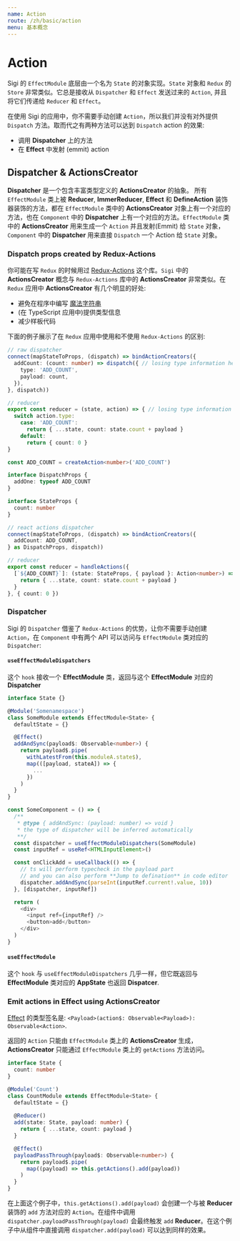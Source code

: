 ```yaml
---
name: Action
route: /zh/basic/action
menu: 基本概念
---
```


# Action
Sigi 的 `EffectModule` 底层由一个名为 `State` 的对象实现。`State` 对象和 `Redux` 的 `Store` 非常类似。它总是接收从 `Dispatcher` 和 `Effect` 发送过来的 `Action`, 并且将它们传递给 `Reducer` 和 `Effect`。

在使用 Sigi 的应用中，你不需要手动创建 `Action`，所以我们并没有对外提供 `Dispatch` 方法。取而代之有两种方法可以达到 `Dispatch` action 的效果:

- 调用 **Dispatcher** 上的方法
- 在 **Effect** 中发射 (emmit) action

## Dispatcher & ActionsCreator
**Dispatcher** 是一个包含丰富类型定义的 **ActionsCreator** 的抽象。
所有 `EffectModule` 类上被 **Reducer**, **ImmerReducer**, **Effect** 和 **DefineAction** 装饰器装饰的方法，都在 `EffectModule` 类中的 **ActionsCreator** 对象上有一个对应的方法，也在 `Component` 中的 **Dispatcher** 上有一个对应的方法。`EffectModule` 类中的 **ActionsCreator** 用来生成一个 `Action` 并且发射(Emmit) 给 `State` 对象，`Component` 中的 **Dispatcher** 用来直接 `Dispatch` 一个 Action 给 `State` 对象。

### Dispatch props created by Redux-Actions
你可能在写 `Redux` 的时候用过 [Redux-Actions](https://github.com/redux-utilities/redux-actions) 这个库。`Sigi` 中的 **ActionsCreator** 概念与 `Redux-Actions` 库中的 **ActionsCreator** 非常类似。在 `Redux` 应用中 **ActionsCreator** 有几个明显的好处:

- 避免在程序中编写 [魔法字符串](ttps://en.wikipedia.org/wiki/Magic_number_(programming))
- (在 TypeScript 应用中)提供类型信息
- 减少样板代码

下面的例子展示了在 `Redux` 应用中使用和不使用 `Redux-Actions` 的区别:

```typescript
// raw dispatcher
connect(mapStateToProps, (dispatch) => bindActionCreators({
  addCount: (count: number) => dispatch({ // losing type information here
    type: 'ADD_COUNT',
    payload: count,
  }),
}, dispatch))

// reducer
export const reducer = (state, action) => { // losing type information here
  switch action.type:
    case: 'ADD_COUNT':
      return { ...state, count: state.count + payload }
    default:
      return { count: 0 }
}
```

```typescript
const ADD_COUNT = createAction<number>('ADD_COUNT')

interface DispatchProps {
  addOne: typeof ADD_COUNT
}

interface StateProps {
  count: number
}

// react actions dispatcher
connect(mapStateToProps, (dispatch) => bindActionCreators({
  addCount: ADD_COUNT,
} as DispatchProps, dispatch))

// reducer
export const reducer = handleActions({
  [`${ADD_COUNT}`]: (state: StateProps, { payload }: Action<number>) => {
    return { ...state, count: state.count + payload }
  }
}, { count: 0 })
```

### Dispatcher
Sigi 的 `Dispatcher` 借鉴了 `Redux-Actions` 的优势，让你不需要手动创建 `Action`，在 `Component` 中有两个 API 可以访问与 `EffectModule` 类对应的 `Dispatcher`:

#### `useEffectModuleDispatchers`
这个 `hook` 接收一个 **EffectModule** 类，返回与这个 **EffectModule** 对应的 **Dispatcher**

```ts
interface State {}

@Module('Somenamespace')
class SomeModule extends EffectModule<State> {
  defaultState = {}

  @Effect()
  addAndSync(payload$: Observable<number>) {
    return payload$.pipe(
      withLatestFrom(this.moduleA.state$),
      map(([payload, stateA]) => {
        ...
      })
    )
  }
}

const SomeComponent = () => {
  /**
   * @type { addAndSync: (payload: number) => void }
   * the type of dispatcher will be inferred automatically
   **/
  const dispatcher = useEffectModuleDispatchers(SomeModule)
  const inputRef = useRef<HTMLInputElement>()

  const onClickAdd = useCallback(() => {
    // ts will perform typecheck in the payload part
    // and you can also perform **Jump to defination** in code editor
    dispatcher.addAndSync(parseInt(inputRef.current!.value, 10))
  }, [dispatcher, inputRef])

  return (
    <div>
      <input ref={inputRef} />
      <button>add</button>
    </div>
  )
}
```

#### `useEffectModule`
这个 `hook` 与 `useEffectModuleDispatchers` 几乎一样，但它既返回与 **EffectModule** 类对应的 **AppState** 也返回 **Dispatcer**.

### Emit actions in Effect using **ActionsCreator**

[Effect](./effects.md) 的类型签名是: `<Payload>(action$: Observable<Payload>): Observable<Action>`.

返回的 `Action` 只能由 `EffectModule` 类上的 **ActionsCreator** 生成，**ActionsCreator** 只能通过 `EffectModule` 类上的 `getActions` 方法访问。


```ts
interface State {
  count: number
}

@Module('Count')
class CountModule extends EffectModule<State> {
  defaultState = {}
  
  @Reducer()
  add(state: State, payload: number) {
    return { ...state, count: payload }
  }

  @Effect()
  payloadPassThrough(payload$: Observable<number>) {
    return payload$.pipe(
      map((payload) => this.getActions().add(payload))
    )
  }
}
```

在上面这个例子中，`this.getActions().add(payload)` 会创建一个与被 **Reducer** 装饰的 `add` 方法对应的 `Action`。在组件中调用 `dispatcher.payloadPassThrough(payload)` 会最终触发 `add` **Reducer**。在这个例子中从组件中直接调用 `dispatcher.add(payload)` 可以达到同样的效果。
